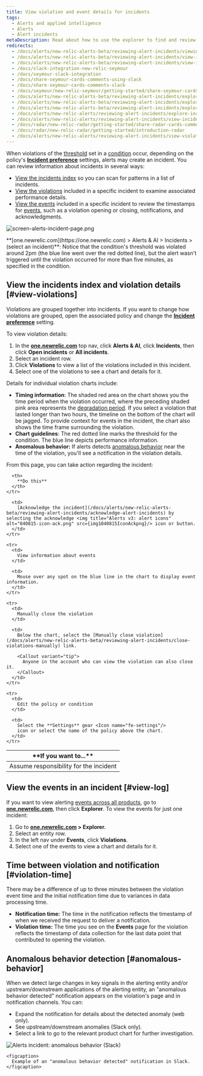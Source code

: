 ```yaml
---
title: View violation and event details for incidents
tags:
  - Alerts and applied intelligence
  - Alerts
  - Alert incidents
metaDescription: Read about how to use the explorer to find and review alerts violations.
redirects:
  - /docs/alerts/new-relic-alerts-beta/reviewing-alert-incidents/viewing-incident-dashboard-details
  - /docs/alerts/new-relic-alerts-beta/reviewing-alert-incidents/view-incident-dashboard-details
  - /docs/alerts/new-relic-alerts-beta/reviewing-alert-incidents/view-incident-violation-details
  - /docs/slack-integration-new-relic-seymour
  - /docs/seymour-slack-integration
  - /docs/share-seymour-cards-comments-using-slack
  - /docs/share-seymour-cards-comments-slack
  - /docs/seymour/new-relic-seymour/getting-started/share-seymour-cards-comments-slack
  - /docs/alerts/new-relic-alerts-beta/reviewing-alert-incidents/exploring-incident-history
  - /docs/alerts/new-relic-alerts-beta/reviewing-alert-incidents/explore-incident-history
  - /docs/alerts/new-relic-alerts-beta/reviewing-alert-incidents/explore-incident-history-incidents-index
  - /docs/alerts/new-relic-alerts/reviewing-alert-incidents/explore-incident-history-incidents-index
  - /docs/alerts/new-relic-alerts/reviewing-alert-incidents/view-incident-violation-details
  - /docs/radar/new-relic-radar/getting-started/share-radar-cards-comments-slack
  - /docs/radar/new-relic-radar/getting-started/introduction-radar
  - /docs/alerts/new-relic-alerts/reviewing-alert-incidents/view-violation-event-details-incidents
---
```





When violations of the [threshold](/docs/alerts/new-relic-alerts-beta/configuring-alert-policies/define-thresholds-trigger-alert) set in a [condition](/docs/alerts/new-relic-alerts-beta/configuring-alert-policies/define-alert-conditions) occur, depending on the policy's **[Incident preference](/docs/alerts/new-relic-alerts/configuring-alert-policies/specify-when-new-relic-creates-incidents)** settings, alerts may create an incident. You can review information about incidents in several ways:

* [View the incidents index](#view-violations) so you can scan for patterns in a list of incidents.
* [View the violations](#view-log) included in a specific incident to examine associated performance details.
* [View the events](#violation-time) included in a specific incident to review the timestamps for [events](/docs/using-new-relic/welcome-new-relic/get-started/glossary#event), such as a violation opening or closing, notifications, and acknowledgments.

<img
  title="screen-alerts-incident-page.png"
  alt="screen-alerts-incident-page.png"
  src={screenAlertsIncidentPage0}
/>

<figcaption>
  **[one.newrelic.com](https://one.newrelic.com) > Alerts & AI > Incidents > (select an incident)**: Notice that the condition's threshold was violated around 2pm (the blue line went over the red dotted line), but the alert wasn't triggered until the violation occurred for more than five minutes, as specified in the condition.
</figcaption>

## View the incidents index and violation details [#view-violations]

Violations are grouped together into incidents. If you want to change how violations are grouped, open the associated policy and change the [**Incident preference**](/docs/alerts/new-relic-alerts-beta/reviewing-alert-incidents/specify-when-new-relic-creates-incidents) setting.

To view violation details:

1. In the **[one.newrelic.com](https://one.newrelic.com)** top nav, click **Alerts & AI**, click **Incidents**, then click **Open incidents** or **All incidents**.
2. Select an incident row.
3. Click **Violations** to view a list of the violations included in this incident.
4. Select one of the violations to see a chart and details for it.

Details for individual violation charts include:

* **Timing information**: The shaded red area on the chart shows you the time period when the violation occurred, where the preceding shaded pink area represents the [degradation period](/docs/using-new-relic/welcome-new-relic/get-started/glossary#degradation-period). If you select a violation that lasted longer than two hours, the timeline on the bottom of the chart will be jagged. To provide context for events in the incident, the chart also shows the time frame surrounding the violation.
* **Chart guidelines**: The red dotted line marks the threshold for the condition. The blue line depicts performance information.
* **Anomalous behavior:** If alerts detects [anomalous behavior](#anomalous-behavior) near the time of the violation, you'll see a notification in the violation details.

From this page, you can take action regarding the incident:

<table>
  <thead>
    <tr>
      <th width={250}>
        **If you want to...**
      </th>

      <th>
        **Do this**
      </th>
    </tr>
  </thead>

  <tbody>
    <tr>
      <td>
        Assume responsibility for the incident
      </td>

      <td>
        [Acknowledge the incident](/docs/alerts/new-relic-alerts-beta/reviewing-alert-incidents/acknowledge-alert-incidents) by selecting the acknowledge <img title="Alerts v3: alert icons" alt="040815-icon-ack.png" src={img1040815IconAckpng}/> icon or button.
      </td>
    </tr>

    <tr>
      <td>
        View information about events
      </td>

      <td>
        Mouse over any spot on the blue line in the chart to display event information.
      </td>
    </tr>

    <tr>
      <td>
        Manually close the violation
      </td>

      <td>
        Below the chart, select the [Manually close violation](/docs/alerts/new-relic-alerts-beta/reviewing-alert-incidents/close-violations-manually) link.

        <Callout variant="tip">
          Anyone in the account who can view the violation can also close it.
        </Callout>
      </td>
    </tr>

    <tr>
      <td>
        Edit the policy or condition
      </td>

      <td>
        Select the **Settings** gear <Icon name="fe-settings"/>
        icon or select the name of the policy above the chart.
      </td>
    </tr>
  </tbody>
</table>

## View the events in an incident [#view-log]

If you want to view alerting [events across all products](/docs/alerts/new-relic-alerts-beta/reviewing-events/review-events-across-products), go to **[one.newrelic.com](https://one.newrelic.com)**, then click **Explorer**. To view the events for just one incident:

1. Go to **[one.newrelic.com](https://one.newrelic.com) > Explorer.**
2. Select an entity row.
3. In the left nav under **Events**, click **Violations**.
4. Select one of the events to view a chart and details for it.

## Time between violation and notification [#violation-time]

There may be a difference of up to three minutes between the violation event time and the initial notification time due to variances in data processing time.

* **Notification time:** The time in the notification reflects the timestamp of when we received the request to deliver a notification.
* **Violation time:** The time you see on the **Events** page for the violation reflects the timestamp of data collection for the last data point that contributed to opening the violation.

## Anomalous behavior detection [#anomalous-behavior]

When we detect large changes in key signals in the alerting entity and/or upstream/downstream applications of the alerting entity, an "anomalous behavior detected" notification appears on the violation's page and in notification channels. You can:

* Expand the notification for details about the detected anomaly (web only).
* See upstream/downstream anomalies (Slack only).
* Select a link to go to the relevant product chart for further investigation.

<CollapserGroup>
  <Collapser
    id="slack-notification"
    title="Alerts notification in Slack"
  >
    <img
      title="Alerts incident: anomalous behavior (Slack)"
      alt="Alerts incident: anomalous behavior (Slack)"
      src={incidentContextInSlackSmall}
    />

    <figcaption>
      Example of an "anomalous behavior detected" notification in Slack.
    </figcaption>
  </Collapser>
</CollapserGroup>
